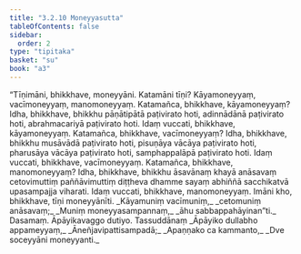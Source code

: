 ```yaml
---
title: "3.2.10 Moneyyasutta"
tableOfContents: false
sidebar:
  order: 2
type: "tipitaka"
basket: "su"
book: "a3"
---
```



<DynamicBreadcrumb />

<Division number="123" book="a3">

<Paragraph number="953" book="a3">
“Tīṇimāni, bhikkhave, moneyyāni. Katamāni tīṇi? Kāyamoneyyaṃ, vacīmoneyyaṃ, manomoneyyaṃ. Katamañca, bhikkhave, kāyamoneyyaṃ? Idha, bhikkhave, bhikkhu pāṇātipātā paṭivirato hoti, adinnādānā paṭivirato hoti, abrahmacariyā paṭivirato hoti. Idaṃ vuccati, bhikkhave, kāyamoneyyaṃ.
</Paragraph>

<Paragraph number="954" book="a3">
Katamañca, bhikkhave, vacīmoneyyaṃ? Idha, bhikkhave, bhikkhu musāvādā paṭivirato hoti, pisuṇāya vācāya paṭivirato hoti, pharusāya vācāya paṭivirato hoti, samphappalāpā paṭivirato hoti. Idaṃ vuccati, bhikkhave, vacīmoneyyaṃ.
</Paragraph>

<Paragraph number="955" book="a3">
Katamañca, bhikkhave, manomoneyyaṃ? Idha, bhikkhave, bhikkhu āsavānaṃ khayā anāsavaṃ cetovimuttiṃ paññāvimuttiṃ diṭṭheva dhamme sayaṃ abhiññā sacchikatvā upasampajja viharati. Idaṃ vuccati, bhikkhave, manomoneyyaṃ. Imāni kho, bhikkhave, tīṇi moneyyānīti.
</Paragraph>

<Paragraph number="956" type="verses" book="a3">
_Kāyamuniṃ vacīmuniṃ,_  
_cetomuniṃ anāsavaṃ;_  
_Muniṃ moneyyasampannaṃ,_  
_āhu sabbappahāyinan”ti._  


</Paragraph>
</Division>

<Paragraph number="957" type="center" book="a3">
Dasamaṃ.



</Paragraph>

<Paragraph number="958" type="center" book="a3">
Āpāyikavaggo dutiyo.



</Paragraph>

<Paragraph number="959" type="center" book="a3">
Tassuddānaṃ


</Paragraph>

<Paragraph number="960" type="verses" book="a3">
_Āpāyiko dullabho appameyyaṃ,_  
_Āneñjavipattisampadā;_  
_Apaṇṇako ca kammanto,_  
_Dve soceyyāni moneyyanti._
</Paragraph>